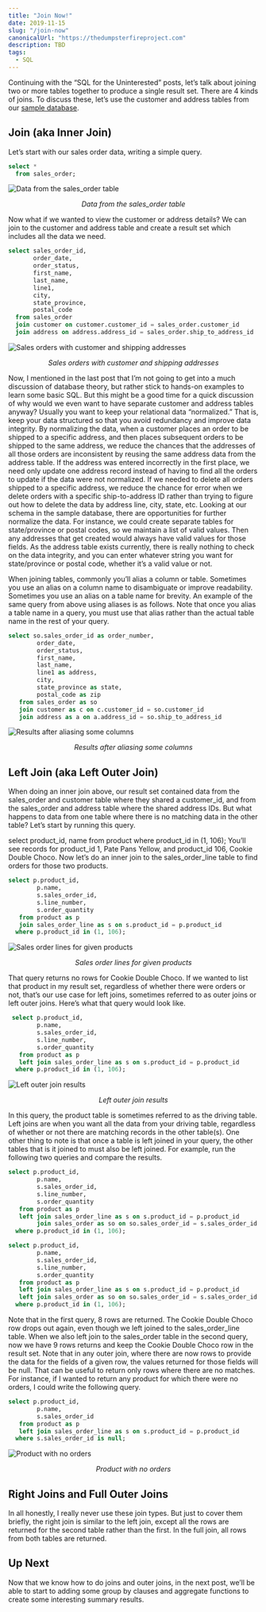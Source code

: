```yaml
---
title: "Join Now!"
date: 2019-11-15
slug: "/join-now"
canonicalUrl: "https://thedumpsterfireproject.com"
description: TBD
tags:
  - SQL
---
```

Continuing with the “SQL for the Uninterested” posts, let’s talk about joining two or more tables together to produce a single
result set. There are 4 kinds of joins. To discuss these, let’s use the customer and address tables from our [sample database](https://thedumpsterfireproject.com/sql-for-the-uninterested).

## Join (aka Inner Join)

Let’s start with our sales order data, writing a simple query.
```sql
select *
  from sales_order;
```
![Data from the sales_order table](./Screen-Shot-2019-11-13-at-9.12.30-PM.png)
<figcaption align="center">

*Data from the sales_order table*

</figcaption>

Now what if we wanted to view the customer or address details? We can join to the customer and address table and create a result set which includes all the data we need.

```sql
select sales_order_id,
       order_date,
       order_status,
       first_name,
       last_name,
       line1,
       city,
       state_province,
       postal_code
  from sales_order
  join customer on customer.customer_id = sales_order.customer_id
  join address on address.address_id = sales_order.ship_to_address_id
```
![Sales orders with customer and shipping addresses](./Screen-Shot-2019-11-13-at-9.30.32-PM.png)
<figcaption align="center">

*Sales orders with customer and shipping addresses*

</figcaption>

Now, I mentioned in the last post that I’m not going to get into a much discussion of database theory, but rather stick to hands-on examples to learn some basic SQL. But this might be a good time for a quick discussion of why would we even want to have separate customer and address tables anyway? Usually you want to keep your relational data “normalized.” That is, keep your data structured so that you avoid redundancy and improve data integrity. By normalizing the data, when a customer places an order to be shipped to a specific address, and then places subsequent orders to be shipped to the same address, we reduce the chances that the addresses of all those orders are inconsistent by reusing the same address data from the address table. If the address was entered incorrectly in the first place, we need only update one address record instead of having to find all the orders to update if the data were not normalized. If we needed to delete all orders shipped to a specific address, we reduce the chance for error when we delete orders with a specific ship-to-address ID rather than trying to figure out how to delete the data by address line, city, state, etc. Looking at our schema in the sample database, there are opportunities for further normalize the data. For instance, we could create separate tables for state/province or postal codes, so we maintain a list of valid values. Then any addresses that get created would always have valid values for those fields. As the address table exists currently, there is really nothing to check on the data integrity, and you can enter whatever string you want for state/province or postal code, whether it’s a valid value or not.

When joining tables, commonly you’ll alias a column or table. Sometimes you use an alias on a column name to disambiguate or improve readability. Sometimes you use an alias on a table name for brevity. An example of the same query from above using aliases is as follows. Note that once you alias a table name in a query, you must use that alias rather than the actual table name in the rest of your query.

```sql
select so.sales_order_id as order_number,
        order_date,
        order_status,
        first_name,
        last_name,
        line1 as address,
        city,
        state_province as state,
        postal_code as zip
   from sales_order as so
   join customer as c on c.customer_id = so.customer_id
   join address as a on a.address_id = so.ship_to_address_id
```
![Results after aliasing some columns](./Screen-Shot-2019-11-14-at-7.58.12-PM.png)
<figcaption align="center">

*Results after aliasing some columns*

</figcaption>

## Left Join (aka Left Outer Join)

When doing an inner join above, our result set contained data from the sales_order and customer table where they shared a customer_id, and from the sales_order and address table where the shared address IDs. But what happens to data from one table where there is no matching data in the other table? Let’s start by running this query.

select product_id,
       name
  from product
 where product_id in (1, 106);
You’ll see records for product_id 1, Pate Pans Yellow, and product_id 106, Cookie Double Choco. Now let’s do an inner join to the sales_order_line table to find orders for those two products.

```sql
select p.product_id,
        p.name,
        s.sales_order_id,
        s.line_number,
        s.order_quantity
   from product as p
   join sales_order_line as s on s.product_id = p.product_id
  where p.product_id in (1, 106);
```
![Sales order lines for given products](./Screen-Shot-2019-11-14-at-9.50.05-PM.png)
<figcaption align="center">

*Sales order lines for given products*

</figcaption>

That query returns no rows for Cookie Double Choco. If we wanted to list that product in my result set, regardless of whether there were orders or not, that’s our use case for left joins, sometimes referred to as outer joins or left outer joins. Here’s what that query would look like.

```sql
 select p.product_id,
        p.name,
        s.sales_order_id,
        s.line_number,
        s.order_quantity
   from product as p
   left join sales_order_line as s on s.product_id = p.product_id
  where p.product_id in (1, 106);
```
![Left outer join results](./Screen-Shot-2019-11-14-at-9.54.45-PM.png)
<figcaption align="center">

*Left outer join results*

</figcaption>
In this query, the product table is sometimes referred to as the driving table. Left joins are when you want all the data from your driving table, regardless of whether or not there are matching records in the other table(s). One other thing to note is that once a table is left joined in your query, the other tables that is it joined to must also be left joined. For example, run the following two queries and compare the results.

```sql
select p.product_id,
        p.name,
        s.sales_order_id,
        s.line_number,
        s.order_quantity
   from product as p
   left join sales_order_line as s on s.product_id = p.product_id
        join sales_order as so on so.sales_order_id = s.sales_order_id
  where p.product_id in (1, 106);
```
```sql
select p.product_id,
        p.name,
        s.sales_order_id,
        s.line_number,
        s.order_quantity
   from product as p
   left join sales_order_line as s on s.product_id = p.product_id
   left join sales_order as so on so.sales_order_id = s.sales_order_id
  where p.product_id in (1, 106);
```
Note that in the first query, 8 rows are returned. The Cookie Double Choco row drops out again, even though we left joined to the sales_order_line table. When we also left join to the sales_order table in the second query, now we have 9 rows returns and keep the Cookie Double Choco row in the result set. Note that in any outer join, where there are now rows to provide the data for the fields of a given row, the values returned for those fields will be null. That can be useful to return only rows where there are no matches. For instance, if I wanted to return any product for which there were no orders, I could write the following query.
```sql
select p.product_id,
        p.name,
        s.sales_order_id
   from product as p
   left join sales_order_line as s on s.product_id = p.product_id
  where s.sales_order_id is null;
```
![Product with no orders](./Screen-Shot-2019-11-14-at-10.08.54-PM.png)
<figcaption align="center">

*Product with no orders*

</figcaption>

## Right Joins and Full Outer Joins

In all honestly, I really never use these join types. But just to cover them briefly, the right join is similar to the left join, except all the rows are returned for the second table rather than the first. In the full join, all rows from both tables are returned.

## Up Next

Now that we know how to do joins and outer joins, in the next post, we’ll be able to start to adding some group by clauses and aggregate functions to create some interesting summary results.
